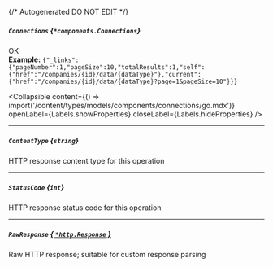 {/* Autogenerated DO NOT EDIT  */}

##### `Connections` *{`*components.Connections`}*
OK
<br/>
**Example:** `{"_links":{"pageNumber":1,"pageSize":10,"totalResults":1,"self":{"href":"/companies/{id}/data/{dataType}"},"current":{"href":"/companies/{id}/data/{dataType}?page=1&pageSize=10"}}}`

<Collapsible content={() => import('/content/types/models/components/connections/go.mdx')} openLabel={Labels.showProperties} closeLabel={Labels.hideProperties} />


---
##### `ContentType` *{`string`}*
HTTP response content type for this operation

---
##### `StatusCode` *{`int`}*
HTTP response status code for this operation

---
##### `RawResponse` [*{ `*http.Response` }*](https://pkg.go.dev/net/http#Response)
Raw HTTP response; suitable for custom response parsing


